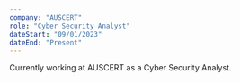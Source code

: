 ---
company: "AUSCERT"
role: "Cyber Security Analyst"
dateStart: "09/01/2023"
dateEnd: "Present"
---

Currently working at AUSCERT as a Cyber Security Analyst.
